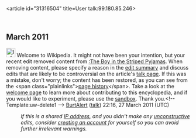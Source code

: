 <article id="31316504" title=User talk:99.180.85.246>
	<talkpage id="31316504" title="User talk:99.180.85.246">
== March 2011 ==
[[Image:Information.svg|25px|alt=|link=]] Welcome to Wikipedia. It might not have been your intention, but your recent edit removed content from [[:The Boy in the Striped Pyjamas]]. When removing content, please specify a reason in the [[Help:Edit summary|edit summary]] and discuss edits that are likely to be controversial on the article's [[Wikipedia:Talk page|talk page]]. If this was a mistake, don't worry; the content has been restored, as you can see from the &lt;span class=&quot;plainlinks&quot;&gt;[http://en.wikipedia.org/w/index.php?title=The_Boy_in_the_Striped_Pyjamas&amp;action=history page history]&lt;/span&gt;. Take a look at the [[Wikipedia:Welcoming committee/Welcome to Wikipedia|welcome page]] to learn more about contributing to this encyclopedia, and if you would like to experiment, please use the [[Wikipedia:Sandbox|sandbox]].  Thank you.&lt;!-- Template:uw-delete1 --&gt; [[User:BurtAlert|BurtAlert]] ([[User talk:BurtAlert|talk]]) 22:16, 27 March 2011 (UTC)
:''If this is a shared [[IP address]], and you didn't make any [[Wikipedia:vandalism|unconstructive]] edits, consider [[Wikipedia:Why create an account?|creating an account]] for yourself so you can avoid further irrelevant warnings.''
	</talkpage>
</article>